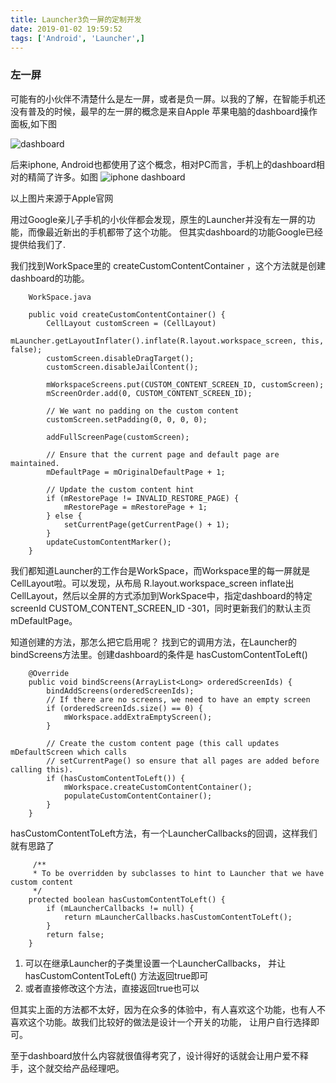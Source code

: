 ```yaml
---
title: Launcher3负一屏的定制开发
date: 2019-01-02 19:59:52
tags: ['Android', 'Launcher',]
---
```


### 左一屏 
可能有的小伙伴不清楚什么是左一屏，或者是负一屏。以我的了解，在智能手机还没有普及的时候，最早的左一屏的概念是来自Apple 苹果电脑的dashboard操作面板,如下图

![dashboard](http://upload-images.jianshu.io/upload_images/2621624-76e486193011177e.png?imageMogr2/auto-orient/strip%7CimageView2/2/w/1240)

后来iphone, Android也都使用了这个概念，相对PC而言，手机上的dashboard相对的精简了许多。如图
![iphone dashboard](http://upload-images.jianshu.io/upload_images/2621624-98eedeba52a96b23.jpg?imageMogr2/auto-orient/strip%7CimageView2/2/w/1240)

以上图片来源于Apple官网

用过Google亲儿子手机的小伙伴都会发现，原生的Launcher并没有左一屏的功能，而像最近新出的手机都带了这个功能。
但其实dashboard的功能Google已经提供给我们了.

我们找到WorkSpace里的 createCustomContentContainer ，这个方法就是创建dashboard的功能。
```
    WorkSpace.java

    public void createCustomContentContainer() {
        CellLayout customScreen = (CellLayout)
                mLauncher.getLayoutInflater().inflate(R.layout.workspace_screen, this, false);
        customScreen.disableDragTarget();
        customScreen.disableJailContent();

        mWorkspaceScreens.put(CUSTOM_CONTENT_SCREEN_ID, customScreen);
        mScreenOrder.add(0, CUSTOM_CONTENT_SCREEN_ID);

        // We want no padding on the custom content
        customScreen.setPadding(0, 0, 0, 0);

        addFullScreenPage(customScreen);

        // Ensure that the current page and default page are maintained.
        mDefaultPage = mOriginalDefaultPage + 1;

        // Update the custom content hint
        if (mRestorePage != INVALID_RESTORE_PAGE) {
            mRestorePage = mRestorePage + 1;
        } else {
            setCurrentPage(getCurrentPage() + 1);
        }
        updateCustomContentMarker();
    }
```
我们都知道Launcher的工作台是WorkSpace，而Workspace里的每一屏就是CellLayout啦。可以发现，从布局 R.layout.workspace_screen inflate出CellLayout，然后以全屏的方式添加到WorkSpace中，指定dashboard的特定screenId CUSTOM_CONTENT_SCREEN_ID -301，同时更新我们的默认主页 mDefaultPage。

知道创建的方法，那怎么把它启用呢？
找到它的调用方法，在Launcher的bindScreens方法里。创建dashboard的条件是 hasCustomContentToLeft()
```
    @Override
    public void bindScreens(ArrayList<Long> orderedScreenIds) {
        bindAddScreens(orderedScreenIds);
        // If there are no screens, we need to have an empty screen
        if (orderedScreenIds.size() == 0) {
            mWorkspace.addExtraEmptyScreen();
        }

        // Create the custom content page (this call updates mDefaultScreen which calls
        // setCurrentPage() so ensure that all pages are added before calling this).
        if (hasCustomContentToLeft()) {
            mWorkspace.createCustomContentContainer();
            populateCustomContentContainer();
        }
    }
```
hasCustomContentToLeft方法，有一个LauncherCallbacks的回调，这样我们就有思路了
```
     /**
     * To be overridden by subclasses to hint to Launcher that we have custom content
     */
    protected boolean hasCustomContentToLeft() {
        if (mLauncherCallbacks != null) {
            return mLauncherCallbacks.hasCustomContentToLeft();
        }
        return false;
    }
```
1. 可以在继承Launcher的子类里设置一个LauncherCallbacks， 并让hasCustomContentToLeft() 方法返回true即可  
2. 或者直接修改这个方法，直接返回true也可以

但其实上面的方法都不太好，因为在众多的体验中，有人喜欢这个功能，也有人不喜欢这个功能。故我们比较好的做法是设计一个开关的功能，
让用户自行选择即可。

至于dashboard放什么内容就很值得考究了，设计得好的话就会让用户爱不释手，这个就交给产品经理吧。